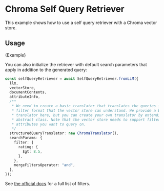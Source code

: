 # Chroma Self Query Retriever

This example shows how to use a self query retriever with a Chroma vector store.

## Usage


<CodeBlock language="typescript">{Example}</CodeBlock>

You can also initialize the retriever with default search parameters that apply in
addition to the generated query:

```typescript
const selfQueryRetriever = await SelfQueryRetriever.fromLLM({
  llm,
  vectorStore,
  documentContents,
  attributeInfo,
  /**
   * We need to create a basic translator that translates the queries into a
   * filter format that the vector store can understand. We provide a basic translator
   * translator here, but you can create your own translator by extending BaseTranslator
   * abstract class. Note that the vector store needs to support filtering on the metadata
   * attributes you want to query on.
   */
  structuredQueryTranslator: new ChromaTranslator(),
  searchParams: {
    filter: {
      rating: {
        $gt: 8.5,
      },
    },
    mergeFiltersOperator: "and",
  },
});
```

See [the official docs](https://docs.trychroma.com/usage-guide#using-where-filters) for a full list of filters.
